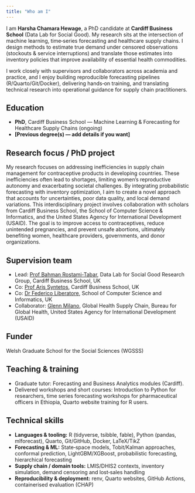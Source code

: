 ```yaml
---
title: "Who am I"
---
```


  I am **Harsha Chamara Hewage**, a PhD candidate at **Cardiff Business School** (Data Lab for Social Good). My research sits at the intersection of machine learning, time‑series forecasting and healthcare supply chains. I design methods to estimate true demand under censored observations (stockouts & service interruptions) and translate those estimates into inventory policies that improve availability of essential health commodities.

I work closely with supervisors and collaborators across academia and practice, and I enjoy building reproducible forecasting pipelines (R/Quarto/Git/Docker), delivering hands‑on training, and translating technical research into operational guidance for supply chain practitioners.

## Education

* **PhD**, Cardiff Business School — Machine Learning & Forecasting for Healthcare Supply Chains (ongoing)
* **[Previous degree(s) — add details if you want]**
  
## Research focus / PhD project
  
  My research focuses on addressing inefficiencies in supply chain management for contraceptive products in developing countries. These inefficiencies often lead to shortages, limiting women's reproductive autonomy and exacerbating societal challenges. By integrating probabilistic forecasting with inventory optimization, I aim to create a novel approach that accounts for uncertainties, poor data quality, and local demand variations. This interdisciplinary project involves collaboration with scholars from Cardiff Business School, the School of Computer Science & Informatics, and the United States Agency for International Development (USAID). The goal is to improve access to contraceptives, reduce unintended pregnancies, and prevent unsafe abortions, ultimately benefiting women, healthcare providers, governments, and donor organizations.

## Supervision team

- Lead: [Prof Bahman Rostami-Tabar](https://profiles.cardiff.ac.uk/staff/rostami-tabarb), Data Lab for Social Good Research Group, Cardiff Business School, UK
- Co: [Prof Aris Syntetos](https://www.cardiff.ac.uk/people/view/598321-syntetos-aris), Cardiff Business School, UK
- Co: [Dr Federico Liberatore](https://www.cardiff.ac.uk/people/view/1721244-liberatore-federico), School of Computer Science and Informatics, UK
- Collaborator: [Glenn Milano](https://www.linkedin.com/in/milano-glenn/), Global Health Supply Chain, Bureau for Global Health, United States Agency for International Development (USAID)

## Funder

Welsh Graduate School for the Social Sciences (WGSSS)

## Teaching & training

* Graduate tutor: Forecasting and Business Analytics modules (Cardiff).
* Delivered workshops and short courses: Introduction to Python for researchers, time series forecasting workshops for pharmaceutical officers in Ethiopia, Quarto website training for R users.

## Technical skills

* **Languages & tooling:** R (tidyverse, tsibble, fable), Python (pandas, mlforecast), Quarto, Git/GitHub, Docker, LaTeX/TikZ
* **Forecasting & ML:** State‑space models, Tobit/Kalman approaches, conformal prediction, LightGBM/XGBoost, probabilistic forecasting, hierarchical forecasting
* **Supply chain / domain tools:** LMIS/DHIS2 contexts, inventory simulation, demand censoring and lost‑sales handling
* **Reproducibility & deployment:** renv, Quarto websites, GitHub Actions, containerised evaluation (CHAP)



